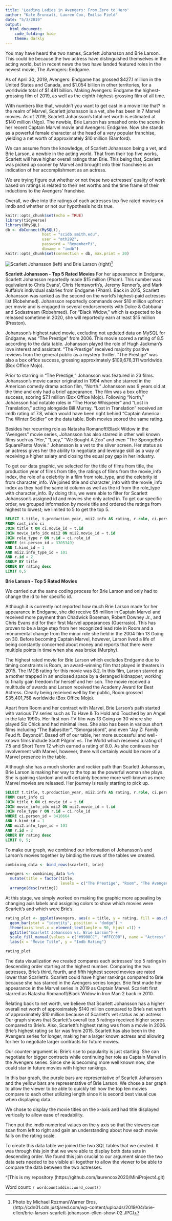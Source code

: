 ```yaml
---
title: 'Leading Ladies in Avengers: From Zero to Hero'
author: "Kate Bruncati, Lauren Cox, Emilia Field"
date: "5/3/2019"
output:
  html_document:
    code_folding: hide
    theme: darkly
---
```

You may have heard the two names, Scarlett Johansson and Brie Larson. This could be because the two actress have distinguished themselves in the acting world, but in recent news the two have landed featured roles in the newest movie, The Avengers: Endgame.

As of April 30, 2019, Avengers: Endgame has grossed $427.1 million in the United States and Canada, and $1.054 billion in other territories, for a worldwide total of $1.481 billion. Making Avengers: Endgame the highest-grossing film of 2019, as well as the eighth-highest-grossing film of all time.

With numbers like that, wouldn't you want to get cast in a movie like that? In the realm of Marvel, Scarlett johansson is a vet, she has been in 7 Marvel movies. As of 2019, Scarlett Johansson’s total net worth is estimated at $140 million (Ngo). The newbie, Brie Larson has smashed onto the scene in her recent Captain Marvel movie and Avengers: Endgame. Now she stands as a powerful female character at the head of a very popular franchise, yielding a net worth of approximately $10 million (Bamford). 

We can assume from the knowledge, of Scarlett Johansson being a vet, and Brie Larson, a newbie in the acting world. That from their top five works, Scarlett will have higher overall ratings than Brie. This being that, Scarlett was picked up sooner by Marvel and brought into their franchise is an indication of her accomplishment as an actress. 

We are trying figure out whether or not these two actresses’ quality of work based on ratings is related to their net worths and the time frame of their inductions to the Avengers’ franchise. 

Overall, we dive into the ratings of each actresses top five rated movies on imdb and whether or not our hypothesis holds true. 
```r
knitr::opts_chunk$set(echo = TRUE)
library(tidyverse)
library(RMySQL)
db <- dbConnect(MySQL(), 
                host = "scidb.smith.edu", 
                user = "mth292", 
                password = "RememberPi", 
                dbname = "imdb")
knitr::opts_chunk$set(connection = db, max.print = 20)
```
![Scarlett Johansson (left) and Brie Larson (right)](http://cdn01.cdn.justjared.com/wp-content/uploads/2019/04/brie-ellen/brie-larson-scarlett-johansson-ellen-show-02.JPG)[^1]


**Scarlett Johansson - Top 5 Rated Movies**
For her appearance in Endgame, Scarlett Johansson reportedly made $15 million (Pham). This number was equivalent to Chris Evans’, Chris Hemsworth’s, Jeremy Renner’s, and Mark Ruffalo’s individual salaries from Endgame (Pham). Back in 2015, Scarlett Johansson was ranked as the second on the world’s highest-paid actresses list (Robehmed). Johansson reportedly commands over $10 million upfront per movie and is engaged in several endorsements with Dolce & Gabbana and Sodastream (Robehmed). For “Black Widow,” which is expected to be released sometime in 2020, she will reportedly earn at least $15 million (Preston).

Johansson’s highest rated movie, excluding not updated data on MySQL for Endgame, was “The Prestige” from 2006. This movie scored a rating of 8.5 according to the data table. Johansson played the role of Hugh Jackman’s love interest and assistant. “The Prestige” received majority positive reviews from the general public as a mystery thriller. “The Prestige” was also a box office success, grossing approximately $109,676,311 worldwide (Box Office Mojo).

Prior to starring in “The Prestige,” Johansson was featured in 23 films. Johansson’s movie career originated in 1994 when she starred in the American comedy drama action film, “North.” Johansson was 9 years old at the time and only had a brief appearance. The film was a box office success, scoring $7.1 million (Box Office Mojo). Following “North,” Johansson had notable roles in “The Horse Whisperer” and “Lost in Translation,” acting alongside Bill Murray. “Lost in Translation” received an imdb rating of 7.8, which would have been right behind “Captain America: The Winter Soldier” on the data table. Both movies scored the same rating.

Besides her recurring role as Natasha Romanoff/Black Widow in the “Avengers” movie series, Johansson has also starred in other well known films such as “Her,” “Lucy,” “We Bought A Zoo” and even “The SpongeBob SquarePants Movie.” Johansson is a vet to the silver screen. Her status as an actress gives her the ability to negotiate and leverage skill as a way of receiving a higher salary and closing the equal pay gap in her industry.  


To get our data graphic, we selected for the title of films from title, the production year of films from title, the ratings of films from the movie_info index, the role of a celebrity in a film from role_type, and the celebrity id from character_info. We joined title and character_info with the movie_info index as they had the same id column as well as the id from the role_type with character_info. By doing this, we were able to filter for Scarlett Johansson's assigned id and movies she only acted in. To get our specific order, we grouped information by movie title and ordered the ratings from highest to lowest; we limited to 5 to get the top 5. 
```sql
SELECT t.title, t.production_year, mii2.info AS rating, r.role, ci.person_id
FROM cast_info ci
JOIN title t ON ci.movie_id = t.id
JOIN movie_info_idx mii2 ON mii2.movie_id = t.id
JOIN role_type r ON r.id = ci.role_id
WHERE (ci.person_id = 3305349) 
AND t.kind_id = 1
AND mii2.info_type_id = 101
AND r.id = 2
GROUP BY title
ORDER BY rating desc
LIMIT 0,5
```
**Brie Larson - Top 5 Rated Movies**

We carried out the same coding process for Brie Larson and only had to change the id to her specific id.

Although it is currently not reported how much Brie Larson made for her appearance in Endgame, she did receive $5 million in Captain Marvel and received more payment than Chadwick Boseman, Robert Downey Jr., and Chris Evans did for their first Marvel appearances (Guerrasio). This has proven to be a large step from her recognized lead role in Room and a monumental change from the minor role she held in the 2004 film 13 Going on 30. Before becoming Captain Marvel, however, Larson lived a life of being constantly concerned about money and reports that there were multiple points in time when she was broke (Murphy).

The highest rated movie for Brie Larson which excludes Endgame due to timing constraints is Room, an award-winning film that played in theaters in 2015. The IMDB rating for this movie was 8.2. In this film, Larson starred as a mother trapped in an enclosed space by a deranged kidnapper, working to finally gain freedom for herself and her son. The movie received a multitude of awards and Larson received the Academy Award for Best Actress. Clearly being received well by the public, Room grossed $35,401,758 worldwide (Box Office Mojo). 

Apart from Room and her contract with Marvel, Brie Larson’s path started with various TV series such as To Have & To Hold and Touched by an Angel in the late 1990s. Her first non-TV film was 13 Going on 30 where she played Six Chick and had minimal lines. She also has been in various short films including “The Babysitter”, “Smorgasbord”, and even “Jay Z: Family Feud ft. Beyoncé”. Based off of our table, her more successful and well-known films include Scott Pilgrim vs. The World which received a rating of 7.5 and Short Term 12 which earned a rating of 8.0. As she continues her involvement with Marvel, however, there will certainly would be more of a Marvel presence in the table.

Although she has a much shorter and rockier path than Scarlett Johansson, Brie Larson is making her way to the top as the powerful woman she plays. She is gaining stardom and will certainly become more well-known as more Marvel movies are released. Her journey is really starting to pick up.  
```sql
SELECT t.title, t.production_year, mii2.info AS rating, r.role, ci.person_id
FROM cast_info ci
JOIN title t ON ci.movie_id = t.id
JOIN movie_info_idx mii2 ON mii2.movie_id = t.id
JOIN role_type r ON r.id = ci.role_id
WHERE ci.person_id = 3410664 
AND t.kind_id = 1
AND mii2.info_type_id = 101
AND r.id = 2
ORDER BY rating desc
LIMIT 0, 5;
```

To make our graph, we combined our information of Johansson's and Larson's movies together by binding the rows of the tables we created. 

```r
combining_data <- bind_rows(scarlett, brie) 

avengers <- combining_data %>%
  mutate(title = factor(title,
                        levels = c("The Prestige", "Room", "The Avengers", "Her", "Short Term 12", "Captain America: Civil War", "Captain America: The Winter Soldier", "The Babysitter", "Scott Pilgrim vs. the World", "Harmontown"))) %>%
  arrange(desc(rating))
```

At this stage, we simply worked on making the graphic more appealing by changing axis labels and assigning colors to show which movies were Scarlett's and which were Brie's.

```r
rating_plot <- ggplot(avengers, aes(x = title, y = rating, fill = as.character(person_id))) +
  geom_bar(stat = "identity", position = "dodge") +
  theme(axis.text.x = element_text(angle = 90, hjust =1)) +
  ggtitle("Scarlett Johansson vs. Brie Larson") +
  scale_fill_manual(values = c("#9900CC", "#FFCC00"), name = "Actress", labels = c("Scarlett Johansson", "Brie Larson")) +
  labs(x = "Movie Title", y = "Imdb Rating")

rating_plot
```
The data visualization we created compares each actresses’ top 5 ratings in descending order starting at the highest number. Comparing the two actresses, Brie’s third, fourth, and fifth highest scored movies are rated lower than Scarlett’s. 
Scarlett could have higher rankings compared to Brie because she has starred in the Avengers series longer. Brie first made her appearance in the Marvel series in 2019 as Captain Marvel. Scarlett first starred as Natasha Romanoff/Black Widow in Iron Man 2 back in 2010. 

Relating back to net worth, we believe that Scarlett Johansson has a higher overall net worth of approximately $140 million compared to Brie’s net worth of approximately $10 million because of Scarlett’s vet status as an actress. Our graph shows that Scarlett’s overall top 5 ratings received higher scores compared to Brie’s. Also, Scarlett’s highest rating was from a movie in 2006. Brie’s highest rating so far was from 2015. Scarlett has also been in the Avengers series for longer, making her a larger known actress and allowing for her to negotiate larger contracts for future movies.

Our counter-argument is: Brie’s rise to popularity is just starting. She can negotiate for bigger contracts while continuing her role as Captain Marvel in the Avengers series. Since she is becoming more well known now, she could star in future movies with higher rankings. 

In this bar graph, the purple bars are representative of Scarlett Johansson and the yellow bars are representative of Brie Larson. We chose a bar graph to allow the viewer to be able to quickly tell how the top ten movies compare to each other utilizing length since it is second best visual cue when displaying data. 

We chose to display the movie titles on the x-axis and had title displayed vertically to allow ease of readability. 

Then put the imdb numerical values on the y axis so that the viewers can scan from left to right and gain an understanding about how each movie falls on the rating scale. 

To create this data table we joined the two SQL tables that we created. It was through this join that we were able to display both data sets in descending order. We found this join crucial to our argument since the two data sets needed to be visible all together to allow the viewer to be able to compare the data between the two actresses. 

^[This is my repository (https://github.com/laurencox2020/MiniProject4.git)

Word count: `r wordcountaddin::word_count()`

[^1]: Photo by Michael Rozman/Warner Bros, (http://cdn01.cdn.justjared.com/wp-content/uploads/2019/04/brie-ellen/brie-larson-scarlett-johansson-ellen-show-02.JPG)
